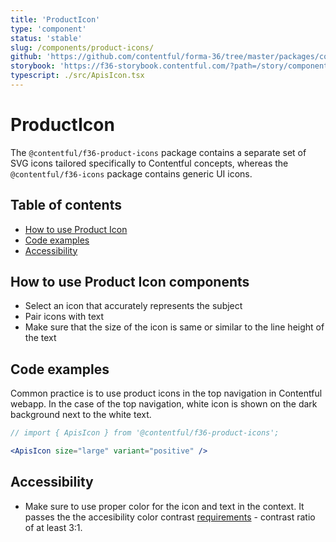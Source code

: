 ```yaml
---
title: 'ProductIcon'
type: 'component'
status: 'stable'
slug: /components/product-icons/
github: 'https://github.com/contentful/forma-36/tree/master/packages/components/product-icons'
storybook: 'https://f36-storybook.contentful.com/?path=/story/components-product-icons--overview'
typescript: ./src/ApisIcon.tsx
---
```


# ProductIcon

The `@contentful/f36-product-icons` package contains a separate set of SVG icons tailored specifically to Contentful concepts, whereas the `@contentful/f36-icons` package contains generic UI icons.

## Table of contents

- [How to use Product Icon](#how-to-use-product-icons)
- [Code examples](#code-examples)
- [Accessibility](#accessibility)

## How to use Product Icon components

- Select an icon that accurately represents the subject
- Pair icons with text
- Make sure that the size of the icon is same or similar to the line height of the text

## Code examples

Common practice is to use product icons in the top navigation in Contentful webapp. In the case of the top navigation, white icon is shown on the dark background next to the white text.

```jsx
// import { ApisIcon } from '@contentful/f36-product-icons';

<ApisIcon size="large" variant="positive" />
```

## Accessibility

- Make sure to use proper color for the icon and text in the context. It passes the the accesibility color contrast [requirements](https://www.w3.org/TR/UNDERSTANDING-WCAG20/visual-audio-contrast-contrast.html) - contrast ratio of at least 3:1.
